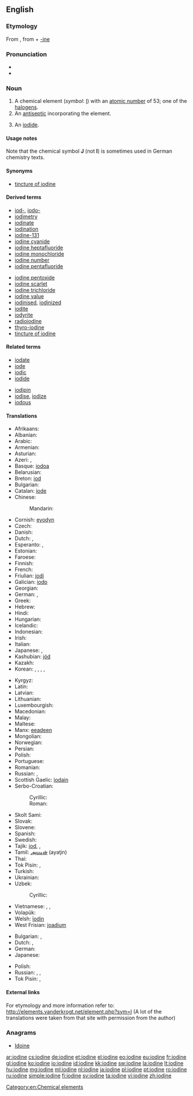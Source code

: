 ==English==

{{elements|I|tellurium|Te|xenon|Xe}}

===Etymology===
From {{etyl|fr|en}} {{term|iode||lang=fr}}, from {{etyl|grc}} {{term|ἰοειδής||violet}} + [[-ine]]

===Pronunciation===
* {{audio|en-us-iodine.ogg|Audio (US)}}
* {{rfap|UK English|UK}}

===Noun===
{{en-noun|-|s}}
{{wikipedia}}

# A chemical element (''symbol'': [[I]]) with an [[atomic number]] of 53; one of the [[halogen]]s.
# An [[antiseptic]] incorporating the element.
# {{countable|uncountable|obsolete}} An [[iodide]].

====Usage notes====
Note that the chemical symbol '''J''' (not '''I''') is sometimes used in German chemistry texts.

====Synonyms====
* {{sense|antiseptic}} [[tincture of iodine]]

====Derived terms====
{{rel-top|terms derived from ''iodine (noun)''}}
* [[iod-]], [[iodo-]]
* [[iodimetry]]
* [[iodinate]]
* [[iodination]]
* [[iodine-131]]
* [[iodine cyanide]]
* [[iodine heptafluoride]]
* [[iodine monochloride]]
* [[iodine number]]
* [[iodine pentafluoride]]
{{rel-mid}}
* [[iodine pentoxide]]
* [[iodine scarlet]]
* [[iodine trichloride]]
* [[iodine value]]
* [[iodinised]], [[iodinized]]
* [[iodite]]
* [[iodyrite]]
* [[radioiodine]]
* [[thyro-iodine]]
* [[tincture of iodine]]
{{rel-bottom}}

====Related terms====
{{rel-top|terms related to ''iodine (noun)''}}
* [[iodate]]
* [[iode]]
* [[iodic]]
* [[iodide]]
{{rel-mid}}
* [[iodipin]]
* [[iodise]], [[iodize]]
* [[iodous]]
{{rel-bottom}}

====Translations====
{{trans-top|element}}
* Afrikaans: {{t|af|jood}}
* Albanian: {{t-|sq|jod|xs=Albanian}}
* Arabic: {{t|ar|يود|m|tr=yūd|sc=Arab}}
* Armenian: {{t-|hy|յոդ|tr=yod}}
* Asturian: {{t-|ast|yodu|m}}
* Azeri: {{t|az|yod}}, {{t|az|iod}}
* Basque: [[iodoa]]
* Belarusian: {{t|be|ёд|m|tr=jod|sc=Cyrl}}
* Breton: [[iod]] {{m}}
* Bulgarian: {{t-|bg|йод|m|tr=jod|sc=Cyrl}}
* Catalan: [[iode]]
* Chinese:
*: Mandarin: {{t|cmn|碘|tr=diǎn|sc=Hans}}
* Cornish: [[eyodyn]]
* Czech: {{t+|cs|jód|m}}
* Danish: {{t-|da|jod}}
* Dutch: {{t+|nl|jood|n}}, {{t+|nl|jodium|n}}
* Esperanto: {{t-|eo|jodo|xs=Esperanto}},  {{t+|eo|iodo|xs=Esperanto}}
* Estonian: {{t+|et|jood}}
* Faroese: {{t-|fo|jod|xs=Faroese}}
* Finnish: {{t+|fi|jodi}}
* French: {{t+|fr|iode|m}}
* Friulian: [[jodi]]
* Galician: [[iodo]]
* Georgian: {{t|ka|იოდი|tr=iodi|sc=Geor}}
* German: {{t+|de|Iod|n}}, {{t+|de|Jod|n}}
* Greek: {{t+|el|ιώδιο|n|tr=iódio}}
* Hebrew: {{t|he|יוד|m|tr=yod}}
* Hindi: {{t|hi|जंबुकी|tr=jambukee|sc=Deva}}
* Hungarian: {{t+|hu|jód}}
* Icelandic: {{t+|is|joð}}
* Indonesian: {{t|id|yodium}}
* Irish: {{t|ga|iaidín}}
* Italian: {{t+|it|iodio|m}}
* Japanese: {{t|ja|ヨウ素|tr=ようそ, yōso|sc=Jpan}}, {{t|ja|沃素|tr=ようそ, yōso|sc=Jpan}}
* Kashubian: [[jód]]
* Kazakh: {{t|kk|йод|tr=yod|sc=Cyrl}}
* Korean: {{t+|ko|요오드|tr=yoodeu|sc=Kore}},  {{t-|ko|옥도|tr=沃度, okdo|sc=Kore}},  {{t-|ko|옥소|tr=沃素, okso|sc=Kore}},  {{t-|ko|요오듐|tr=yoodyum|sc=Kore}},  {{t-|ko|아이오딘|tr=aiodin|sc=Kore}}
{{trans-mid}}
* Kyrgyz: {{t|ky|йод|tr=yod|sc=Cyrl}}
* Latin: {{t+|la|iodium}}
* Latvian: {{t|lv|jods|m}}
* Lithuanian: {{t+|lt|jodas|xs=Lithuanian}}
* Luxembourgish: {{t-|lb|Iod}}
* Macedonian: {{t|mk|јод|m|tr=jod|sc=Cyrl}}
* Malay: {{t|ms|yodium}}
* Maltese: {{t|mt|jodju|m}}
* Manx: [[eeadeen]]
* Mongolian: {{t|mn|йод|tr=jod|sc=Cyrl}}
* Norwegian: {{t+|no|jod}}
* Persian: {{t|fa|ید|tr=yod|sc=fa-Arab}}
* Polish: {{t+|pl|jod|m}}
* Portuguese: {{t+|pt|iodo}}
* Romanian: {{t+|ro|iod|n}}
* Russian: {{t+|ru|йод|m|tr=jod}}, {{t|ru|иод|m|tr=iód|sc=Cyrl}}
* Scottish Gaelic: [[ìodain]]
* Serbo-Croatian:
*: Cyrillic: {{t|sh|јод|m|sc=Cyrl}}
*: Roman: {{t|sh|jod|m}}
* Skolt Sami: {{tø|sms|jåått}}
* Slovak: {{t-|sk|jód|m}}
* Slovene: {{t+|sl|jod|m}}
* Spanish: {{t+|es|yodo|m}}
* Swedish: {{t+|sv|jod|c}}
* Tajik: [[iod]], {{t|tg|йод|tr=yod|sc=Cyrl}}, {{t|tg|иод|tr=iod|sc=Cyrl}}
* Tamil: [[அயடின்]] (ayaţin)
* Thai: {{t|th|ไอโอดีน|tr=aiōdīn|sc=Thai}}
* Tok Pisin: {{t-|tpi|aiadin|xs=Tok Pisin}},  {{t-|tpi|yot|xs=Tok Pisin}}
* Turkish: {{t+|tr|iyot}}
* Ukrainian: {{t|uk|йод|m|tr=jod|sc=Cyrl}}
* Uzbek: {{t|uz|yod}}
*: Cyrillic: {{t|uz|йод|sc=Cyrl}}
* Vietnamese: {{t|vi|iot}}, {{t|vi|iốt}}, {{t|vi|iođ}}
* Volapük: {{t+|vo|yodin}}
* Welsh: [[ïodin]]
* West Frisian: [[joadium]]
{{trans-bottom}}

{{trans-top|antiseptic}}
* Bulgarian: {{t-|bg|йодна тинктура|f|tr=jódna tinktúra|sc=Cyrl}}, {{qualifier|colloquial}} {{t-|bg|йод|m|tr=jod|sc=Cyrl}}
* Dutch: {{t|nl|jodium|n}}, {{t|nl|jodiumtinctuur|m}}
* German: {{t|de|Jodtinktur|f}}
* Japanese: {{t|ja|ヨードチンキ|tr=yōdochinki|sc=Jpan}}
{{trans-mid}}
* Polish: {{t|pl|jodyna|f}}
* Russian: {{t|ru|йодная тинктура|f|tr=jódnaja tinktúra|sc=Cyrl}}, {{t|ru|йодная настойка|f|tr=jódnaja nastójka|sc=Cyrl}}, {{t|ru|йод|m|tr=jod|sc=Cyrl}}
* Tok Pisin: {{t-|tpi|aiadin|xs=Tok Pisin}},  {{t-|tpi|yot|xs=Tok Pisin}}
{{trans-bottom}}

====External links====
For etymology and more information refer to:
http://elements.vanderkrogt.net/element.php?sym=I
(A lot of the translations were taken from that site with permission from the author)

===Anagrams===
* [[Idoine#English|Idoine]]

[[Category:en:Chemical elements]]

[[ar:iodine]]
[[cs:iodine]]
[[de:iodine]]
[[et:iodine]]
[[el:iodine]]
[[eo:iodine]]
[[eu:iodine]]
[[fr:iodine]]
[[gl:iodine]]
[[ko:iodine]]
[[io:iodine]]
[[id:iodine]]
[[kk:iodine]]
[[sw:iodine]]
[[la:iodine]]
[[lt:iodine]]
[[hu:iodine]]
[[mg:iodine]]
[[ml:iodine]]
[[nl:iodine]]
[[ja:iodine]]
[[pl:iodine]]
[[pt:iodine]]
[[ro:iodine]]
[[ru:iodine]]
[[simple:iodine]]
[[fi:iodine]]
[[sv:iodine]]
[[ta:iodine]]
[[vi:iodine]]
[[zh:iodine]]